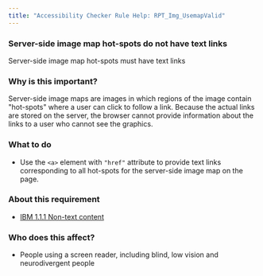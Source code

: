 ```yaml
---
title: "Accessibility Checker Rule Help: RPT_Img_UsemapValid"
---
```


<div className="toolHelp">
<Row>
<Column colLg={16} colMd={8} colSm={4} className="toolHead">

### Server-side image map hot-spots do not have text links

<div id="locLevel"></div>

Server-side image map hot-spots must have text links

</Column>
</Row>
<Row>
<Column colLg={11} colMd={5} colSm={4} className="toolMain">

### Why is this important?

Server-side image maps are images in which regions of the image contain "hot-spots" where a user can click to follow a link. Because the actual links are stored on the server, the browser cannot provide information about the links to a user who cannot see the graphics.

<div id="locSnippet"></div>

### What to do

* Use the `<a>` element with `"href"` attribute to provide text links corresponding to all hot-spots for the server-side image map on the page.

</Column>
<Column colLg={5} colMd={3} colSm={4} className="toolLeft">

### About this requirement

* [IBM 1.1.1 Non-text content](https://www.ibm.com/able/requirements/requirements/#1_1_1)

### Who does this affect?

* People using a screen reader, including blind, low vision and neurodivergent people

</Column>
</Row>
</div>

